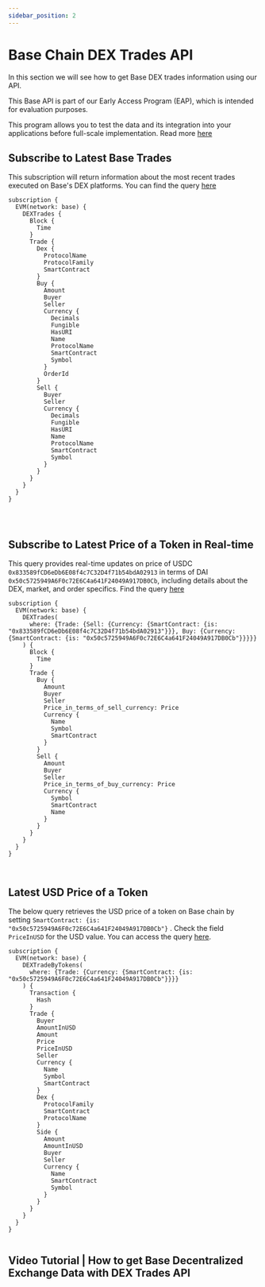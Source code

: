 ```yaml
---
sidebar_position: 2
---
```


# Base Chain DEX Trades API

In this section we will see how to get Base DEX trades information using our API.

This Base API is part of our Early Access Program (EAP), which is intended for evaluation purposes.

This program allows you to test the data and its integration into your applications before full-scale implementation. Read more [here](https://docs.bitquery.io/docs/graphql/dataset/EAP/)

<head>
<meta name="title" content="How to Get Base Decentralized Exchange Data with Base DEX Trades API"/>
<meta name="description" content="Get on-chain data of any Base based DEX through our DEX Trades API."/>
<meta name="keywords" content="Base DEX Trades api,Base DEX Trades python api,Base DEX Trades token api,Base Dex NFT api, DEX Trades scan api, DEX Trades api, DEX Trades api docs, DEX Trades crypto api, DEX Trades blockchain api,Base network api, Base web3 api"/>
<meta name="robots" content="index, follow"/>
<meta http-equiv="Content-Type" content="text/html; charset=utf-8"/>
<meta name="language" content="English"/>

<!-- Open Graph / Facebook -->

<meta property="og:type" content="website" />
<meta
  property="og:title"
  content="How to Get Base Decentralized Exchange Data with Base DEX Trades API"
/>
<meta
  property="og:description"
  content="Get on-chain data of any Base based DEX through our DEX Trades API."
/>

<!-- Twitter -->

<meta property="twitter:card" content="summary_large_image" />
<meta property="twitter:title" content="How to Get Base Decentralized Exchange Data with Base DEX Trades API" />
<meta property="twitter:description" content="Get on-chain data of any Base based DEX through our DEX Trades API." />
</head>


## Subscribe to Latest Base Trades

This subscription will return information about the most recent trades executed on Base's DEX platforms.
You can find the query [here](https://ide.bitquery.io/Realtime-base-dex-trades-websocket)

```
subscription {
  EVM(network: base) {
    DEXTrades {
      Block {
        Time
      }
      Trade {
        Dex {
          ProtocolName
          ProtocolFamily
          SmartContract
        }
        Buy {
          Amount
          Buyer
          Seller
          Currency {
            Decimals
            Fungible
            HasURI
            Name
            ProtocolName
            SmartContract
            Symbol
          }
          OrderId
        }
        Sell {
          Buyer
          Seller
          Currency {
            Decimals
            Fungible
            HasURI
            Name
            ProtocolName
            SmartContract
            Symbol
          }
        }
      }
    }
  }
}




```

## Subscribe to Latest Price of a Token in Real-time

This query provides real-time updates on price of USDC `0x833589fCD6eDb6E08f4c7C32D4f71b54bdA02913` in terms of DAI `0x50c5725949A6F0c72E6C4a641F24049A917DB0Cb`, including details about the DEX, market, and order specifics. Find the query [here](https://ide.bitquery.io/Price-of-USDC-in-terms-of-DAI-on-Base-network#)

```
subscription {
  EVM(network: base) {
    DEXTrades(
      where: {Trade: {Sell: {Currency: {SmartContract: {is: "0x833589fCD6eDb6E08f4c7C32D4f71b54bdA02913"}}}, Buy: {Currency: {SmartContract: {is: "0x50c5725949A6F0c72E6C4a641F24049A917DB0Cb"}}}}}
    ) {
      Block {
        Time
      }
      Trade {
        Buy {
          Amount
          Buyer
          Seller
          Price_in_terms_of_sell_currency: Price
          Currency {
            Name
            Symbol
            SmartContract
          }
        }
        Sell {
          Amount
          Buyer
          Seller
          Price_in_terms_of_buy_currency: Price
          Currency {
            Symbol
            SmartContract
            Name
          }
        }
      }
    }
  }
}



```

## Latest USD Price of a Token

The below query retrieves the USD price of a token on Base chain by setting `SmartContract: {is: "0x50c5725949A6F0c72E6C4a641F24049A917DB0Cb"}` . Check the field `PriceInUSD` for the USD value. You can access the query [here](https://ide.bitquery.io/Get-latest-price-of-DAI-in-USD-on-Base#).

```
subscription {
  EVM(network: base) {
    DEXTradeByTokens(
      where: {Trade: {Currency: {SmartContract: {is: "0x50c5725949A6F0c72E6C4a641F24049A917DB0Cb"}}}}
    ) {
      Transaction {
        Hash
      }
      Trade {
        Buyer
        AmountInUSD
        Amount
        Price
        PriceInUSD
        Seller
        Currency {
          Name
          Symbol
          SmartContract
        }
        Dex {
          ProtocolFamily
          SmartContract
          ProtocolName
        }
        Side {
          Amount
          AmountInUSD
          Buyer
          Seller
          Currency {
            Name
            SmartContract
            Symbol
          }
        }
      }
    }
  }
}


```

## Video Tutorial | How to get Base Decentralized Exchange Data with DEX Trades API

<VideoPlayer url="https://www.youtube.com/watch?v=RJJAo0yDf18" />
